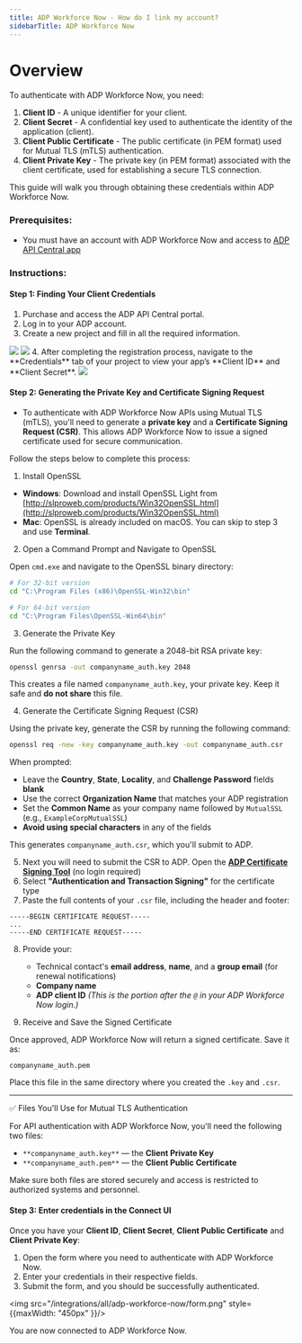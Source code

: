 ```yaml
---
title: ADP Workforce Now - How do I link my account?
sidebarTitle: ADP Workforce Now
---
```


# Overview

To authenticate with ADP Workforce Now, you need:
1. **Client ID** - A unique identifier for your client.
2. **Client Secret** - A confidential key used to authenticate the identity of the application (client).
3. **Client Public Certificate** - The public certificate (in PEM format) used for Mutual TLS (mTLS) authentication.
4. **Client Private Key** - The private key (in PEM format) associated with the client certificate, used for establishing a secure TLS connection. 

This guide will walk you through obtaining these credentials within ADP Workforce Now.

### Prerequisites:

- You must have an account with ADP Workforce Now and access to [ADP API Central app](https://apps.adp.com/en-US/apps/410612)

### Instructions:

#### Step 1: Finding Your Client Credentials
1. Purchase and access the ADP API Central portal.
2. Log in to your ADP account.
3. Create a new project and fill in all the required information.
<img src="/integrations/all/adp-workforce-now/project_details.png"/>
<img src="/integrations/all/adp-workforce-now/create_project.png"/>
4. After completing the registration process, navigate to the **Credentials** tab of your project to view your app’s **Client ID** and **Client Secret**.
<img src="/integrations/all/adp-workforce-now/credentials.png"/>

#### Step 2: Generating the Private Key and Certificate Signing Request

- To authenticate with ADP Workforce Now APIs using Mutual TLS (mTLS), you'll need to generate a **private key** and a **Certificate Signing Request (CSR)**. This allows ADP Workforce Now to issue a signed certificate used for secure communication.

Follow the steps below to complete this process:

1. Install OpenSSL

- **Windows**: Download and install OpenSSL Light from [http://slproweb.com/products/Win32OpenSSL.html](http://slproweb.com/products/Win32OpenSSL.html)
- **Mac**: OpenSSL is already included on macOS. You can skip to step 3 and use **Terminal**.

2. Open a Command Prompt and Navigate to OpenSSL

Open `cmd.exe` and navigate to the OpenSSL binary directory:

```bash
# For 32-bit version
cd "C:\Program Files (x86)\OpenSSL-Win32\bin"

# For 64-bit version
cd "C:\Program Files\OpenSSL-Win64\bin"
```

3. Generate the Private Key

Run the following command to generate a 2048-bit RSA private key:

```bash
openssl genrsa -out companyname_auth.key 2048
```

This creates a file named `companyname_auth.key`, your private key. Keep it safe and **do not share** this file.

4. Generate the Certificate Signing Request (CSR)

Using the private key, generate the CSR by running the following command:

```bash
openssl req -new -key companyname_auth.key -out companyname_auth.csr
```

When prompted:
- Leave the **Country**, **State**, **Locality**, and **Challenge Password** fields **blank**
- Use the correct **Organization Name** that matches your ADP registration
- Set the **Common Name** as your company name followed by `MutualSSL` (e.g., `ExampleCorpMutualSSL`)
- **Avoid using special characters** in any of the fields

This generates `companyname_auth.csr`, which you'll submit to ADP.

5. Next you will need to submit the CSR to ADP. Open the **[ADP Certificate Signing Tool](https://cert-manager.com/customer/adp/device/adpwebservices/login)** (no login required)
6. Select **"Authentication and Transaction Signing"** for the certificate type
7. Paste the full contents of your `.csr` file, including the header and footer:

```
-----BEGIN CERTIFICATE REQUEST-----
...
-----END CERTIFICATE REQUEST-----
```

8. Provide your:
   - Technical contact's **email address**, **name**, and a **group email** (for renewal notifications)
   - **Company name**
   - **ADP client ID** _(This is the portion after the `@` in your ADP Workforce Now login.)_

9. Receive and Save the Signed Certificate

Once approved, ADP Workforce Now will return a signed certificate. Save it as:

```
companyname_auth.pem
```

Place this file in the same directory where you created the `.key` and `.csr`.

---

✅ Files You'll Use for Mutual TLS Authentication

For API authentication with ADP Workforce Now, you'll need the following two files:

- `**companyname_auth.key**` — the **Client Private Key** 
- `**companyname_auth.pem**` — the **Client Public Certificate**

Make sure both files are stored securely and access is restricted to authorized systems and personnel.

#### Step 3: Enter credentials in the Connect UI

Once you have your **Client ID**, **Client Secret**, **Client Public Certificate** and **Client Private Key**:
1. Open the form where you need to authenticate with ADP Workforce Now.
2. Enter your credentials in their respective fields.
3. Submit the form, and you should be successfully authenticated.


<img src="/integrations/all/adp-workforce-now/form.png" style={{maxWidth: "450px" }}/>

You are now connected to ADP Workforce Now.
 